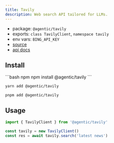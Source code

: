 ```yaml
---
title: Tavily
description: Web search API tailored for LLMs.
---
```


- package: `@agentic/tavily`
- exports: `class TavilyClient`, `namespace tavily`
- env vars: `BING_API_KEY`
- [source](https://github.com/transitive-bullshit/agentic/blob/main/packages/tavily/src/tavily-client.ts)
- [api docs](https://tavily.com)

## Install

<CodeGroup>
```bash npm
npm install @agentic/tavily
```

```bash yarn
yarn add @agentic/tavily
```

```bash pnpm
pnpm add @agentic/tavily
```

</CodeGroup>

## Usage

```ts
import { TavilyClient } from '@agentic/tavily'

const tavily = new TavilyClient()
const res = await tavily.search('latest news')
```
